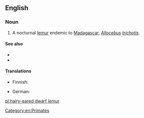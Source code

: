==English==

===Noun===
{{en-noun|sg=[[hairy]]-[[ear]]ed [[dwarf lemur]]}}

# A nocturnal [[lemur]] endemic to [[Madagascar]], ''[[Allocebus]] [[trichotis]]''.

====See also====
*{{pedialite|Hairy-eared Dwarf Lemur}}
*{{specieslite|Allocebus trichotis}}

====Translations====
{{trans-top|''Allocebus trichotis''}}
* Finnish: {{t-|fi|karvakorvamaki}}
{{trans-mid}}
* German: {{t-|de|Büschelohrmaki|m}}
{{trans-bottom}}

[[Category:en:Primates]]

[[pl:hairy-eared dwarf lemur]]
